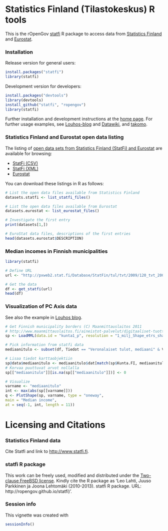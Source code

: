 <!--
%\VignetteEngine{knitr}
%\VignetteIndexEntry{An R Markdown Vignette made with knitr}
-->

Statistics Finland (Tilastokeskus) R tools
===========

This is the rOpenGov [statfi](http://ropengov.github.com/statfi) R
package to access data from [Statistics
Finland](http://www.stat.fi/org/lainsaadanto/avoin_data.html) and
[Eurostat]().


### Installation

Release version for general users:

```r
install.packages("statfi")
library(statfi)
```

Development version for developers:

```r
install.packages("devtools")
library(devtools)
install_github("statfi", "ropengov")
library(statfi)
```

Further installation and development instructions at the [home
page](http://ropengov.github.com/statfi). For further usage examples,
see [Louhos-blog](http://louhos.wordpress.com) and
[Datawiki](https://github.com/ropengov/statfi/wiki/Data), and
[takomo](https://github.com/louhos/takomo/tree/master/StatFi).


### Statistics Finland and Eurostat open data listing

The listing of [open data sets from Statistics Finland (StatFi) and
Eurostat](http://www.stat.fi/org/lainsaadanto/avoin_data.html) are
available for browsing:

 * [StatFi (CSV)](http://pxweb2.stat.fi/database/StatFin/StatFin_rap_csv.csv)
 * [StatFi (XML)](http://pxweb2.stat.fi/database/StatFin/StatFin_rap_xml.csv)
 * [Eurostat](http://pxweb2.stat.fi/database/StatFin/StatFin_rap.csv)

You can download these listings in R as follows:

```r
# List the open data files available from Statistics Finland
datasets.statfi <- list_statfi_files()

# List the open data files available from Eurostat
datasets.eurostat <- list_eurostat_files()

# Investigate the first entry
print(datasets[1,])

# EuroStat data files, descriptions of the first entries
head(datasets.eurostat$DESCRIPTION)
```

### Median incomes in Finnish municipalities

```r
library(statfi)

# Define URL
url <- "http://pxweb2.stat.fi/Database/StatFin/tul/tvt/2009/120_tvt_2009_2011-02-18_tau_112_fi.px"

# Get the data
df <- get_statfi(url)
head(df)
```

### Visualization of PC Axis data

See also the example in [Louhos blog](https://louhos.wordpress.com/2011/10/19/tilastokeskuksen-pc-axis-muotoisten-aineistojen-visualisointi-suomen-kartalla/). 

```r
# Get Finnish municipality borders (C) Maanmittauslaitos 2011
# http://www.maanmittauslaitos.fi/aineistot-palvelut/digitaaliset-tuotteet/ilmaiset-aineistot/hankinta
sp <- LoadMML(data.id = "kunta1_p", resolution = "1_milj_Shape_etrs_shape") 

# Pick information from statfi data
mediaanitulo <- subset(df, Tiedot == "Veronalaiset tulot, mediaani" & Vuosi == 2009)

# Lisaa tiedot karttaobjektiin
sp@data$mediaanitulo <- mediaanitulo$dat[match(sp$Kunta.FI, mediaanitulo$Kunta)]
# Korvaa puuttuvat arvot nollalla
sp[["mediaanitulo"]][is.na(sp[["mediaanitulo"]])] <- 0

# Visualize
varname <- "mediaanitulo"
int <- max(abs(sp[[varname]]))
q <- PlotShape(sp, varname, type = "oneway",
main = "Median income",
at = seq(-1, int, length = 11))
```


# Licensing and Citations

### Statistics Finland data

Cite Statfi and link to
[http://www.statfi.fi](http://www.statfi.fi/).

### statfi R package

This work can be freely used, modified and distributed under the
[Two-clause FreeBSD
license](http://en.wikipedia.org/wiki/BSD\_licenses). Kindly cite the
R package as 'Leo Lahti, Juuso Parkkinen ja Joona Lehtomäki
(2010-2013). statfi R package. URL:
http://ropengov.github.io/statfi)'.


### Session info


This vignette was created with

```r
sessionInfo()
```
